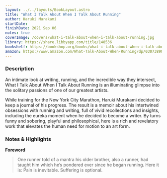 ```yaml
---
layout: ../../layouts/BookLayout.astro
title: "What I Talk About When I Talk About Running"
author: Haruki Murakami
startDate:
finishDate: 2021 Sep 06
notes: true
coverImage: /covers/what-i-talk-about-when-i-talk-about-running.jpg
library: https://share.libbyapp.com/title/148536
bookshelf: https://bookshop.org/books/what-i-talk-about-when-i-talk-about-running-a-memoir/9780307389831
amazon: https://www.amazon.com/What-Talk-About-When-Running/dp/0307389839/
---
```


<ReadingTime
  startDate  = {frontmatter.startDate}
  finishDate = {frontmatter.finishDate}
/>

### Description
An intimate look at writing, running, and the incredible way they intersect, What I Talk About When I Talk About Running is an illuminating glimpse into the solitary passions of one of our greatest artists.

While training for the New York City Marathon, Haruki Murakami decided to keep a journal of his progress. The result is a memoir about his intertwined obsessions with running and writing, full of vivid recollections and insights, including the eureka moment when he decided to become a writer. By turns funny and sobering, playful and philosophical, here is a rich and revelatory work that elevates the human need for motion to an art form.

### Notes & Highlights
**Foreword**
> One runner told of a mantra his older brother, also a runner, had taught him which he’s pondered ever since he began running. Here it is: Pain is inevitable. Suffering is optional.

<BuyBook
  library   = {frontmatter.library}
  bookshelf = {frontmatter.bookshelf}
  amazon    = {frontmatter.amazon}
/>
